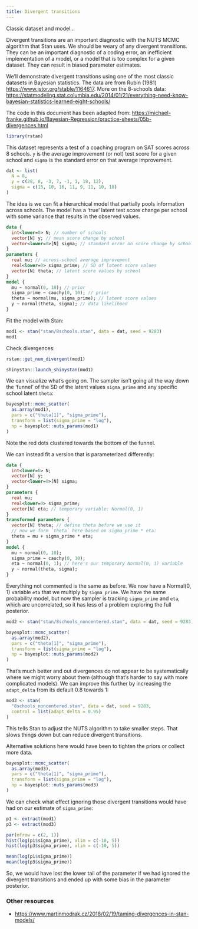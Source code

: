 ```yaml
---
title: Divergent transitions
---
```


Classic dataset and model...

Divergent transitions are an important diagnostic with the NUTS MCMC algorithm that Stan uses. We should be weary of any divergent transitions. They can be an important diagnostic of a coding error, an inefficient implementation of a model, or a model that is too complex for a given dataset. They can result in biased parameter estimates.

We'll demonstrate divergent transitions using one of the most classic datasets in Bayesian statistics. The data are from Rubin (1981) <https://www.jstor.org/stable/1164617>. More on the 8-schools data: <https://statmodeling.stat.columbia.edu/2014/01/21/everything-need-know-bayesian-statistics-learned-eight-schools/>

The code in this document has been adapted from:
<https://michael-franke.github.io/Bayesian-Regression/practice-sheets/05b-divergences.html>

```r
library(rstan)
```

This dataset represents a test of a coaching program on SAT scores across 8 schools. `y` is the average improvement (or not) test score for a given school and `sigma` is the standard error on that average improvement. 

```r
dat <- list(
  N = 8,
  y = c(28, 8, -3, 7, -1, 1, 18, 12),
  sigma = c(15, 10, 16, 11, 9, 11, 10, 18)
)
```

The idea is we can fit a hierarchical model that partially pools information across schools. The model has a 'true' latent test score change per school with some variance that results in the observed values.

```stan
data {
  int<lower=0> N; // number of schools
  vector[N] y; // mean score change by school
  vector<lower=0>[N] sigma; // standard error on score change by school
}
parameters {
  real mu; // across-school average improvement
  real<lower=0> sigma_prime; // SD of latent score values
  vector[N] theta; // latent score values by school
}
model {
  mu ~ normal(0, 10); // prior
  sigma_prime ~ cauchy(0, 10); // prior
  theta ~ normal(mu, sigma_prime); // latent score values
  y ~ normal(theta, sigma); // data likelihood
}
```

Fit the model with Stan:

```r
mod1 <- stan("stan/8schools.stan", data = dat, seed = 9283)
mod1
```

Check divergences:

```r
rstan::get_num_divergent(mod1)
```

```r
shinystan::launch_shinystan(mod1)
```

We can visualize what's going on. The sampler isn't going all the way down the 'funnel' of the SD of the latent values `sigma_prime` and any specific school latent `theta`:

```r
bayesplot::mcmc_scatter(
  as.array(mod1),
  pars = c("theta[1]", "sigma_prime"),
  transform = list(sigma_prime = "log"),
  np = bayesplot::nuts_params(mod1)
)
```

Note the red dots clustered towards the bottom of the funnel.

We can instead fit a version that is parameterized differently:

```stan
data {
  int<lower=0> N;
  vector[N] y;
  vector<lower=0>[N] sigma;
}
parameters {
  real mu;
  real<lower=0> sigma_prime;
  vector[N] eta; // temporary variable: Normal(0, 1)
}
transformed parameters {
  vector[N] theta; // define theta before we use it
  // now we form `theta` here based on sigma_prime * eta:
  theta = mu + sigma_prime * eta;
}
model {
  mu ~ normal(0, 10);
  sigma_prime ~ cauchy(0, 10);
  eta ~ normal(0, 1); // here's our temporary Normal(0, 1) variable
  y ~ normal(theta, sigma);
}
```

Everything not commented is the same as before. We now have a Normal(0, 1) variable `eta` that we multiply by `sigma_prime`. We have the same probability model, but now the sampler is tracking `sigma_prime` and `eta`, which are uncorrelated, so it has less of a problem exploring the full posterior.

```r
mod2 <- stan("stan/8schools_noncentered.stan", data = dat, seed = 9283)
```

```r
bayesplot::mcmc_scatter(
  as.array(mod2),
  pars = c("theta[1]", "sigma_prime"),
  transform = list(sigma_prime = "log"),
  np = bayesplot::nuts_params(mod2)
)
```

That's much better and out divergences do not appear to be systematically where we might worry about them (although that's harder to say with more complicated models). We can improve this further by increasing the `adapt_delta` from its default 0.8 towards 1:

```r
mod3 <- stan(
  "8schools_noncentered.stan", data = dat, seed = 9283, 
  control = list(adapt_delta = 0.95)
)
```

This tells Stan to adjust the NUTS algorithm to take smaller steps. That slows things down but can reduce divergent transitions.

Alternative solutions here would have been to tighten the priors or collect more data.

```r
bayesplot::mcmc_scatter(
  as.array(mod3),
  pars = c("theta[1]", "sigma_prime"),
  transform = list(sigma_prime = "log"),
  np = bayesplot::nuts_params(mod3)
)
```

We can check what effect ignoring those divergent transitions would have had on our estimate of `sigma_prime`:

```r
p1 <- extract(mod1)
p3 <- extract(mod3)
```

```r
par(mfrow = c(2, 1))
hist(log(p1$sigma_prime), xlim = c(-10, 5))
hist(log(p3$sigma_prime), xlim = c(-10, 5))

mean(log(p1$sigma_prime))
mean(log(p3$sigma_prime))
```

So, we would have lost the lower tail of the parameter if we had ignored the divergent transitions and ended up with some bias in the parameter posterior.

### Other resources

- <https://www.martinmodrak.cz/2018/02/19/taming-divergences-in-stan-models/>
